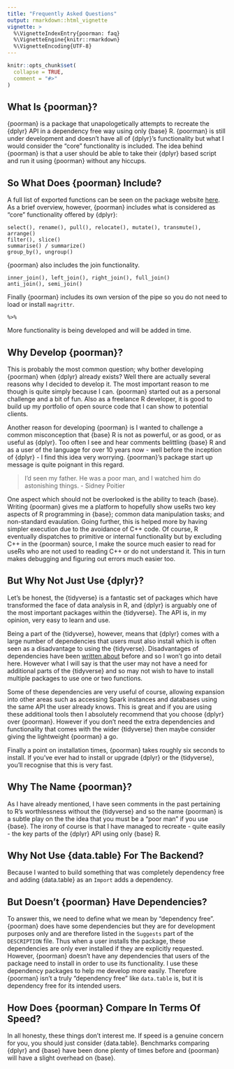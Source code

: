 ```yaml
---
title: "Frequently Asked Questions"
output: rmarkdown::html_vignette
vignette: >
  %\VignetteIndexEntry{poorman: faq}
  %\VignetteEngine{knitr::rmarkdown}
  %\VignetteEncoding{UTF-8}
---
```


```r
knitr::opts_chunk$set(
  collapse = TRUE,
  comment = "#>"
)
```

## What Is {poorman}?

{poorman} is a package that unapologetically attempts to recreate the {dplyr} API in a dependency free way using only {base} R. {poorman} is still under development and doesn’t have all of {dplyr}’s functionality but what I would consider the "core" functionality is included. The idea behind {poorman} is that a user should be able to take their {dplyr} based script and run it using {poorman} without any hiccups.

## So What Does {poorman} Include?

A full list of exported functions can be seen on the package website [here](https://nathaneastwood.github.io/poorman/reference/index.html). As a brief overview, however, {poorman} includes what is considered as "core" functionality offered by {dplyr}:

```
select(), rename(), pull(), relocate(), mutate(), transmute(), arrange()
filter(), slice()
summarise() / summarize()
group_by(), ungroup()
```

{poorman} also includes the join functionality.

```
inner_join(), left_join(), right_join(), full_join()
anti_join(), semi_join()
```

Finally {poorman} includes its own version of the pipe so you do not need to load or install `magrittr`.

```
%>%
```

More functionality is being developed and will be added in time.

## Why Develop {poorman}?

This is probably the most common question; why bother developing {poorman} when {dplyr} already exists? Well there are actually several reasons why I decided to develop it. The most important reason to me though is quite simply because I can. {poorman} started out as a personal challenge and a bit of fun. Also as a freelance R developer, it is good to build up my portfolio of open source code that I can show to potential clients.

Another reason for developing {poorman} is I wanted to challenge a common misconception that {base} R is not as powerful, or as good, or as useful as {dplyr}. Too often I see and hear comments belittling {base} R and as a user of the language for over 10 years now - well before the inception of {dplyr} - I find this idea very worrying. {poorman}'s package start up message is quite poignant in this regard.

> I’d seen my father. He was a poor man, and I watched him do astonishing things. - Sidney Poitier

One aspect which should not be overlooked is the ability to teach {base}. Writing {poorman} gives me a platform to hopefully show useRs two key aspects of R programming in {base}; common data manipulation tasks; and non-standard evaulation. Going further, this is helped more by having simpler execution due to the avoidance of C++ code. Of course, R eventually dispatches to primitive or internal functionality but by excluding C++ in the {poorman} source, I make the source much easier to read for useRs who are not used to reading C++ or do not understand it. This in turn makes debugging and figuring out errors much easier too.

## But Why Not Just Use {dplyr}?

Let's be honest, the {tidyverse} is a fantastic set of packages which have transformed the face of data analysis in R, and {dplyr} is arguably one of the most important packages within the {tidyverse}. The API is, in my opinion, very easy to learn and use.

Being a part of the {tidyverse}, however, means that {dplyr} comes with a large number of dependencies that users must also install which is often seen as a disadvantage to using the {tidyverse}. Disadvantages of dependencies have been [written about](http://dirk.eddelbuettel.com/blog/2018/02/28/#017_dependencies) before and so I won't go into detail here. However what I will say is that the user may not have a need for additional parts of the {tidyverse} and so may not wish to have to install multiple packages to use one or two functions.

Some of these dependencies are very useful of course, allowing expansion into other areas such as accessing Spark instances and databases using the same API the user already knows. This is great and if you are using these additional tools then I absolutely recommend that you choose {dplyr} over {poorman}. However if you don't need the extra dependencies and functionality that comes with the wider {tidyverse} then maybe consider giving the lightweight {poorman} a go.

Finally a point on installation times, {poorman} takes roughly six seconds to install. If you've ever had to install or upgrade {dplyr} or the {tidyverse}, you'll recognise that this is very fast.

## Why The Name {poorman}?

As I have already mentioned, I have seen comments in the past pertaining to R's worthlessness without the {tidyverse} and so the name {poorman} is a subtle play on the the idea that you must be a "poor man" if you use {base}. The irony of course is that I have managed to recreate - quite easily - the key parts of the {dplyr} API using only {base} R.

## Why Not Use {data.table} For The Backend?

Because I wanted to build something that was completely dependency free and adding {data.table} as an `Import` adds a dependency.

## But Doesn't {poorman} Have Dependencies?

To answer this, we need to define what we mean by "dependency free". {poorman} does have some dependencies but they are for development purposes only and are therefore listed in the `Suggests` part of the `DESCRIPTION` file. Thus when a user installs the package, these dependencies are only ever installed if they are explicitly requested. However, {poorman} doesn't have any dependencies that users of the package need to install in order to use its functionality. I use these dependency packages to help me develop more easily. Therefore {poorman} isn't a truly "dependency free" like `data.table` is, but it is dependency free for its intended users.

## How Does {poorman} Compare In Terms Of Speed?

In all honesty, these things don't interest me. If speed is a genuine concern for you, you should just consider {data.table}. Benchmarks comparing {dplyr} and {base} have been done plenty of times before and {poorman} will have a slight overhead on {base}.
